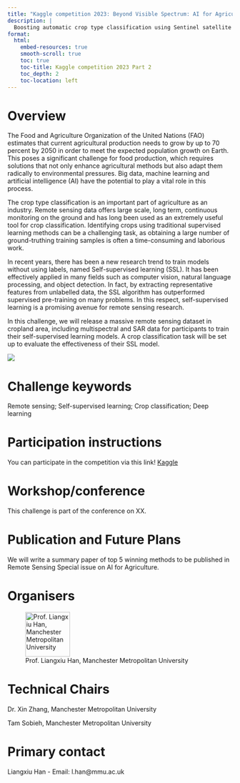 ```yaml
---
title: "Kaggle competition 2023: Beyond Visible Spectrum: AI for Agriculture"
description: |
  Boosting automatic crop type classification using Sentinel satellite data and self-supervised learning
format:
  html:
    embed-resources: true
    smooth-scroll: true
    toc: true
    toc-title: Kaggle competition 2023 Part 2
    toc_depth: 2
    toc-location: left
---
```

# Overview

The Food and Agriculture Organization of the United Nations (FAO) estimates that current agricultural production needs to grow by up to 70 percent by 2050 in order to meet the expected population growth on Earth. This poses a significant challenge for food production, which requires solutions that not only enhance agricultural methods but also adapt them radically to environmental pressures. Big data, machine learning and artificial intelligence (AI) have the potential to play a vital role in this process.

The crop type classification is an important part of agriculture as an industry. Remote sensing data offers large scale, long term, continuous monitoring on the ground and has long been used as an extremely useful tool for crop classification. Identifying crops using traditional supervised learning methods can be a challenging task, as obtaining a large number of ground-truthing training samples is often a time-consuming and laborious work.


In recent years, there has been a new research trend to train models without using labels, named Self-supervised learning (SSL). It has been effectively applied in many fields such as computer vision, natural language processing, and object detection. In fact, by extracting representative features from unlabelled data, the SSL algorithm has outperformed supervised pre-training on many problems. In this respect, self-supervised learning is a promising avenue for remote sensing research.


In this challenge, we will release a massive remote sensing dataset in cropland area, including multispectral and SAR data for participants to train their self-supervised learning models. A crop classification task will be set up to evaluate the effectiveness of their SSL model.

![](./imgs/KAGGLE.png)

# Challenge keywords

Remote sensing; Self-supervised learning; Crop classification; Deep learning 

# Participation instructions

You can participate in the competition via this link! [Kaggle](https://www.kaggle.com/t/6d3b3a62cd8042109ffaae9e687452a3)


# Workshop/conference

This challenge is part of the conference on XX.

# Publication and Future Plans 

We will write a summary paper of top 5 winning methods to be published in Remote Sensing Special issue on AI for Agriculture.



# Organisers

![Prof. Liangxiu Han, Manchester Metropolitan University](imgs/mmu.png){fig-align="left" width="100"}

<!-- ![Prof. Wenjiang Huang, Aerospace Information Research Institute, Chinese Academy of Sciences](imgs/air.png){fig-align="left" width="100"} -->


# Technical Chairs
Dr. Xin Zhang, Manchester Metropolitan University


Tam Sobieh, Manchester Metropolitan University

# Primary contact
Liangxiu Han - Email: l.han@mmu.ac.uk

